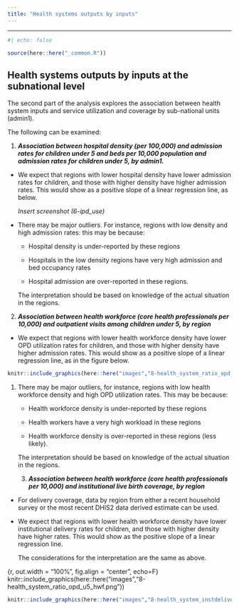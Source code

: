 ```yaml
---
title: "Health systems outputs by inputs"
---
```


------------------------------------------------------------------------

```r
#| echo: false

source(here::here("_common.R")) 
```

## Health systems outputs by inputs at the subnational level

The second part of the analysis explores the association between health system inputs and service utilization and coverage by sub-national units (admin1). 

The following can be examined:

1.  ***Association between hospital density (per 100,000) and admission rates for children under 5 and beds per 10,000 population and admission rates for children under 5, by admin1.*** 

-   We expect that regions with lower hospital density have lower admission rates for children, and those with higher density have higher admission rates. This would show as a positive slope of a linear regression line, as below. 

    *Insert screenshot (6-ipd_use)*

-   There may be major outliers. For instance, regions with low density and high admission rates: this may be because:

    -   Hospital density is under-reported by these regions

    -   Hospitals in the low density regions have very high admission and bed occupancy rates

    -   Hospital admission are over-reported in these regions.

    The interpretation should be based on knowledge of the actual situation in the regions.

2.  ***Association between health workforce (core health professionals per 10,000) and outpatient visits among children under 5, by region***

-   We expect that regions with lower health workforce density have lower OPD utilization rates for children, and those with higher density have higher admission rates. This would show as a positive slope of a linear regression line, as in the figure below.

```r
knitr::include_graphics(here::here("images","8-health_system_ratio_opd_u5_hwf.png")) 

```

1.  There may be major outliers, for instance, regions with low health workforce density and high OPD utilization rates. This may be because:

    -   Health workforce density is under-reported by these regions

    -   Health workers have a very high workload in these regions

    -   Health workforce density is over-reported in these regions (less likely).

    The interpretation should be based on knowledge of the actual situation in the regions.

    3.  ***Association between health workforce (core health professionals per 10,000) and institutional live birth coverage, by region***

-   For delivery coverage, data by region from either a recent household survey or the most recent DHIS2 data derived estimate can be used.

-   We expect that regions with lower health workforce density have lower institutional delivery rates for children, and those with higher density have higher rates. This would show as the positive slope of a linear regression line.

    The considerations for the interpretation are the same as above.

{r, out.width = "100%", fig.align = "center", echo=F} knitr::include_graphics(here::here("images","8-health_system_ratio_opd_u5_hwf.png"))

```r
knitr::include_graphics(here::here("images","8-health_system_instdeliveries_hwf.png"))

```
